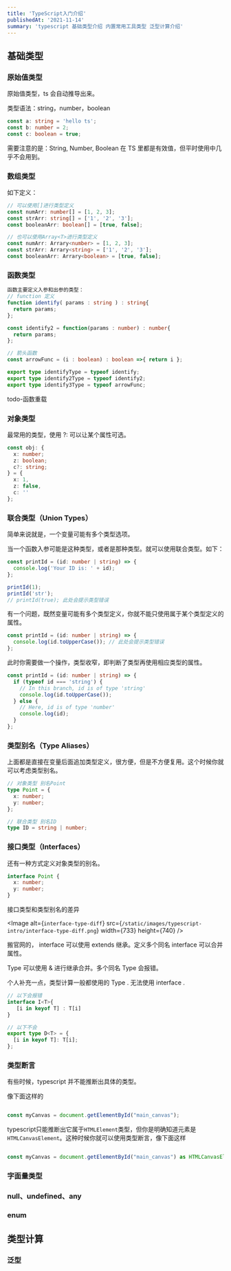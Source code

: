 ```yaml
---
title: 'TypeScript入门介绍'
publishedAt: '2021-11-14'
summary: 'typescript 基础类型介绍 内置常用工具类型 泛型计算介绍'
---
```


## 基础类型

### 原始值类型

原始值类型，ts 会自动推导出来。

类型语法：string，number，boolean

```typescript
const a: string = 'hello ts';
const b: number = 2;
const c: boolean = true;
```

需要注意的是：String, Number, Boolean 在 TS 里都是有效值，但平时使用中几乎不会用到。

### 数组类型

如下定义：

```typescript
// 可以使用[]进行类型定义
const numArr: number[] = [1, 2, 3];
const strArr: string[] = ['1', '2', '3'];
const booleanArr: boolean[] = [true, false];

// 也可以使用Array<T>进行类型定义
const numArr: Arrary<number> = [1, 2, 3];
const strArr: Arrary<string> = ['1', '2', '3'];
const booleanArr: Arrary<boolean> = [true, false];
```

### 函数类型

```typescript
函数主要定义入参和出参的类型：
// function 定义
function identify( params : string ) : string{
  return params;
};

const identify2 = function(params : number) : number{
  return params;
};

// 箭头函数
const arrowFunc = (i : boolean) : boolean =>{ return i };

export type identifyType = typeof identify;
export type identify2Type = typeof identify2;
export type identify3Type = typeof arrowFunc;
```

todo-函数重载

### 对象类型

最常用的类型，使用 ?: 可以让某个属性可选。

```typescript
const obj: {
  x: number;
  z: boolean;
  c?: string;
} = {
  x: 1,
  z: false,
  c: ''
};
```

### 联合类型（Union Types）

简单来说就是，一个变量可能有多个类型选项。

当一个函数入参可能是这种类型，或者是那种类型。就可以使用联合类型。如下：

```typescript
const printId = (id: number | string) => {
  console.log('Your ID is: ' + id);
};

printId(1);
printId('str');
// printId(true); 此处会提示类型错误
```

有一个问题，既然变量可能有多个类型定义，你就不能只使用属于某个类型定义的属性。

```typescript
const printId = (id: number | string) => {
  console.log(id.toUpperCase()); // 此处会提示类型错误
};
```

此时你需要做一个操作，类型收窄，即判断了类型再使用相应类型的属性。

```typescript
const printId = (id: number | string) => {
  if (typeof id === 'string') {
    // In this branch, id is of type 'string'
    console.log(id.toUpperCase());
  } else {
    // Here, id is of type 'number'
    console.log(id);
  }
};
```

### 类型别名（Type Aliases）

上面都是直接在变量后面追加类型定义，很方便，但是不方便复用。这个时候你就可以考虑类型别名。

```typescript
// 对象类型 别名Point
type Point = {
  x: number;
  y: number;
};

// 联合类型 别名ID
type ID = string | number;
```

### 接口类型（Interfaces）

还有一种方式定义对象类型的别名。

```typescript
interface Point {
  x: number;
  y: number;
}
```


接口类型和类型别名的差异

<Image
  alt={`interface-type-diff`}
  src={`/static/images/typescript-intro/interface-type-diff.png`}
  width={733}
  height={740}
/>

搬官网的，
interface 可以使用 extends 继承。定义多个同名 interface 可以合并属性。

Type 可以使用 & 进行继承合并。多个同名 Type 会报错。

个人补充一点，类型计算一般都使用的 Type . 无法使用 interface .

```typescript
// 以下会报错
interface I<T>{
   [i in keyof T] : T[i]
}

// 以下不会
export type D<T> = {
  [i in keyof T]: T[i];
};
```


### 类型断言

有些时候，typescript 并不能推断出具体的类型。

像下面这样的

```typescript

const myCanvas = document.getElementById("main_canvas");

```

typescript只能推断出它属于`HTMLElement`类型，但你是明确知道元素是`HTMLCanvasElement`。这种时候你就可以使用类型断言，像下面这样


```typescript

const myCanvas = document.getElementById("main_canvas") as HTMLCanvasElement;

```


### 字面量类型

### null、undefined、any

### enum

## 类型计算

### 泛型
